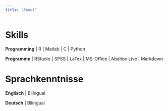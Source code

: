 ```yaml
---
title: "About"
---
```


::: panel-tabset
# Skills

**Programming** \| R \| Matlab \| C \| Python

**Programme** \| RStudio \| SPSS \| LaTex \| MS-Office \| Abelton Live \| Markdown

# Sprachkenntnisse

**Englisch** \| Bilingual

**Deutsch** \| Bilingual
:::
